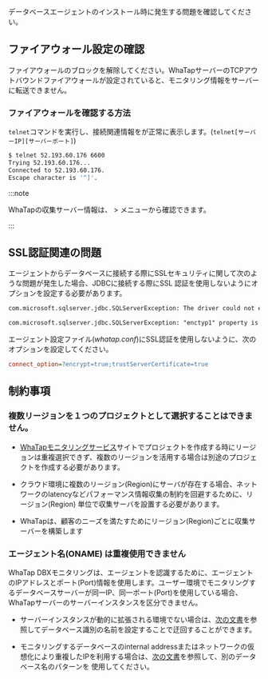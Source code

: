 データベースエージェントのインストール時に発生する問題を確認してください。

## ファイアウォール設定の確認

ファイアウォールのブロックを解除してください。WhaTapサーバーのTCPアウトバウンドファイアウォールが設定されていると、モニタリング情報をサーバーに転送できません。

### ファイアウォールを確認する方法

`telnet`コマンドを実行し、接続関連情報をが正常に表示します。(`telnet[サーバーIP][サーバーポート]`)

```bash title='Example'
$ telnet 52.193.60.176 6600
Trying 52.193.60.176...
Connected to 52.193.60.176.
Escape character is '^]'.
```

:::note

WhaTapの収集サーバー情報は、<Cmdname sid="side_management" className="uitext" /> &gt; <Cmdname sid="side_agentInstall" className="uitext" />メニューから確認できます。

:::

<InDoc product="mssql,mssql-v1">

## SSL認証関連の問題

エージェントからデータベースに接続する際にSSLセキュリティに関して次のような問題が発生した場合、JDBCに接続する際にSSL 認証を使用しないようにオプションを設定する必要があります。

```txt
com.microsoft.sqlserver.jdbc.SQLServerException: The driver could not establish a secure connection to SQL Server by using Secure Sockets Layer (SSL) encryption.

com.microsoft.sqlserver.jdbc.SQLServerException: "enctyp1" property is set to "true" and "trustServerCertificate" property is set to "false" but the driver could not establish a secure connection to SQL Server by ising Secure Sockets Layer (SSL) encryption
```

エージェント設定ファイル(_whatap.conf_)にSSL認証を使用しないように、次のオプションを設定してください。

```ini title="whatap.conf"
connect_option=?encrypt=true;trustServerCertificate=true
```

</InDoc>

## 制約事項

### 複数リージョンを１つのプロジェクトとして選択することはできません。

- [WhaTapモニタリングサービス](https://services.whatap.io)サイトでプロジェクトを作成する時にリージョンは重複選択できず、複数のリージョンを活用する場合は別途のプロジェクトを作成する必要があります。

- クラウド環境に複数のリージョン(Region)にサーバが存在する場合、ネットワークのlatencyなどパフォーマンス情報収集の制約を回避するために、リージョン(Region) 単位で収集サーバを設置する必要があります。

- WhaTapは、顧客のニーズを満たすためにリージョン(Region)ごとに収集サーバーを構築します

### エージェント名(ONAME) は重複使用できません

WhaTap DBXモニタリングは、エージェントを認識するために、エージェントのIPアドレスとポート(Port)情報を使用します。ユーザー環境でモニタリングするデータベースサーバーが同一IP、同一ポート(Port)を使用している場合、WhaTapサーバーのサーバーインスタンスを区分できません。

- サーバーインスタンスが動的に拡張される環境でない場合は、[次の文書](agent-manage#custom-server-name)を参照してデータベース識別の名前を設定することで迂回することができます。

- モニタリングするデータベースのinternal addressまたはネットワークの仮想化により重複したIPを利用する場合は、[次の文書](agent-manage#custom-server-name)を参照して、別のデータベース名のパターンを
  使用してください。
